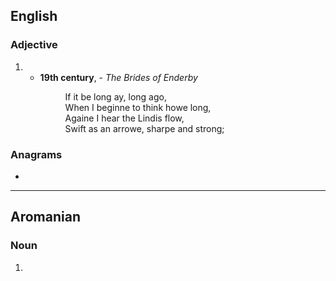 {{also|Sharpe}}
==English==

===Adjective===
{{en-adj}}

# {{obsolete spelling of|sharp|lang=en}}
#* '''19th century''', {{w|Jean Ingelow}} - ''The Brides of Enderby''
#*: If it be long ay, long ago,<br>When I beginne to think howe long,<br>Againe I hear the Lindis flow,<br>Swift as an arrowe, sharpe and strong;

===Anagrams===
* {{anagrams|en|E sharp|E-sharp|Harpes|Sherpa|Spehar|e sharp|e-sharp|harpes|hepars|pasher|phares|phaser|phrase|raphes|seraph|shaper|sherpa|shrape|sphear}}

----

==Aromanian==

===Noun===
{{head|rup|noun|g=m}}

# {{alternative form of|sharpi|lang=rup}}